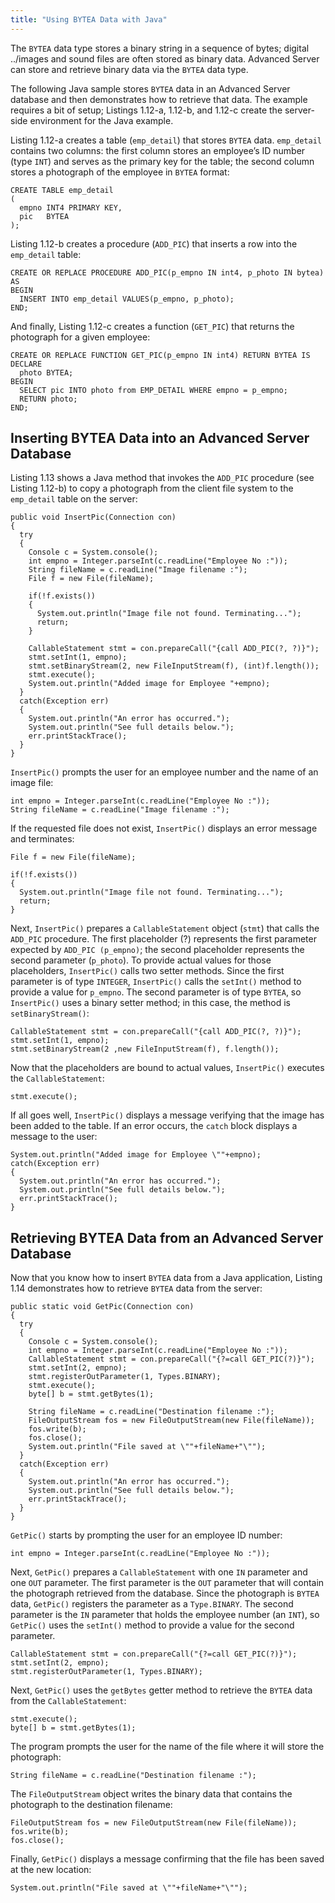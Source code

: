 ```yaml
---
title: "Using BYTEA Data with Java"
---
```


<div id="using_bytea_data_with_java" class="registered_link"></div>


The `BYTEA` data type stores a binary string in a sequence of bytes; digital ../images and sound files are often stored as binary data. Advanced Server can store and retrieve binary data via the `BYTEA` data type.

The following Java sample stores `BYTEA` data in an Advanced Server database and then demonstrates how to retrieve that data. The example requires a bit of setup; Listings 1.12-a, 1.12-b, and 1.12-c create the server-side environment for the Java example.

Listing 1.12-a creates a table (`emp_detail`) that stores `BYTEA` data. `emp_detail` contains two columns: the first column stores an employee’s ID number (type `INT`) and serves as the primary key for the table; the second column stores a photograph of the employee in `BYTEA` format:

    CREATE TABLE emp_detail
    (
      empno INT4 PRIMARY KEY,
      pic   BYTEA
    );

Listing 1.12-b creates a procedure (`ADD_PIC`) that inserts a row into the `emp_detail` table:

    CREATE OR REPLACE PROCEDURE ADD_PIC(p_empno IN int4, p_photo IN bytea) AS
    BEGIN
      INSERT INTO emp_detail VALUES(p_empno, p_photo);
    END;

And finally, Listing 1.12-c creates a function (`GET_PIC`) that returns the photograph for a given employee:

    CREATE OR REPLACE FUNCTION GET_PIC(p_empno IN int4) RETURN BYTEA IS
    DECLARE
      photo BYTEA;
    BEGIN
      SELECT pic INTO photo from EMP_DETAIL WHERE empno = p_empno;
      RETURN photo;
    END;

## Inserting BYTEA Data into an Advanced Server Database



Listing 1.13 shows a Java method that invokes the `ADD_PIC` procedure (see Listing 1.12-b) to copy a photograph from the client file system to the `emp_detail` table on the server:

    public void InsertPic(Connection con)
    {
      try
      {
        Console c = System.console();
        int empno = Integer.parseInt(c.readLine("Employee No :"));
        String fileName = c.readLine("Image filename :");
        File f = new File(fileName);

        if(!f.exists())
        {
          System.out.println("Image file not found. Terminating...");
          return;
        }

        CallableStatement stmt = con.prepareCall("{call ADD_PIC(?, ?)}");
        stmt.setInt(1, empno);
        stmt.setBinaryStream(2, new FileInputStream(f), (int)f.length());
        stmt.execute();
        System.out.println("Added image for Employee "+empno);
      }
      catch(Exception err)
      {
        System.out.println("An error has occurred.");
        System.out.println("See full details below.");
        err.printStackTrace();
      }
    }

`InsertPic()` prompts the user for an employee number and the name of an image file:

    int empno = Integer.parseInt(c.readLine("Employee No :"));
    String fileName = c.readLine("Image filename :");

If the requested file does not exist, `InsertPic()` displays an error message and terminates:

    File f = new File(fileName);

    if(!f.exists())
    {
      System.out.println("Image file not found. Terminating...");
      return;
    }

Next, `InsertPic()` prepares a `CallableStatement` object (`stmt`) that calls the `ADD_PIC` procedure. The first placeholder (?) represents the first parameter expected by `ADD_PIC (p_empno)`; the second placeholder represents the second parameter (`p_photo`). To provide actual values for those placeholders, `InsertPic()` calls two setter methods. Since the first parameter is of type `INTEGER`, `InsertPic()` calls the `setInt()` method to provide a value for `p_empno`. The second parameter is of type `BYTEA`, so `InsertPic()` uses a binary setter method; in this case, the method is `setBinaryStream()`:

    CallableStatement stmt = con.prepareCall("{call ADD_PIC(?, ?)}");
    stmt.setInt(1, empno);
    stmt.setBinaryStream(2 ,new FileInputStream(f), f.length());

Now that the placeholders are bound to actual values, `InsertPic()` executes the `CallableStatement`:

    stmt.execute();

If all goes well, `InsertPic()` displays a message verifying that the image has been added to the table. If an error occurs, the `catch` block displays a message to the user:

    System.out.println("Added image for Employee \""+empno);
    catch(Exception err)
    {
      System.out.println("An error has occurred.");
      System.out.println("See full details below.");
      err.printStackTrace();
    }

## Retrieving BYTEA Data from an Advanced Server Database



Now that you know how to insert `BYTEA` data from a Java application, Listing 1.14 demonstrates how to retrieve `BYTEA` data from the server:

    public static void GetPic(Connection con)
    {
      try
      {
        Console c = System.console();
        int empno = Integer.parseInt(c.readLine("Employee No :"));
        CallableStatement stmt = con.prepareCall("{?=call GET_PIC(?)}");
        stmt.setInt(2, empno);
        stmt.registerOutParameter(1, Types.BINARY);
        stmt.execute();
        byte[] b = stmt.getBytes(1);

        String fileName = c.readLine("Destination filename :");
        FileOutputStream fos = new FileOutputStream(new File(fileName));
        fos.write(b);
        fos.close();
        System.out.println("File saved at \""+fileName+"\"");
      }
      catch(Exception err)
      {
        System.out.println("An error has occurred.");
        System.out.println("See full details below.");
        err.printStackTrace();
      }
    }

`GetPic()` starts by prompting the user for an employee ID number:

    int empno = Integer.parseInt(c.readLine("Employee No :"));

Next, `GetPic()` prepares a `CallableStatement` with one `IN` parameter and one `OUT` parameter. The first parameter is the `OUT` parameter that will contain the photograph retrieved from the database. Since the photograph is `BYTEA` data, `GetPic()` registers the parameter as a `Type.BINARY`. The second parameter is the `IN` parameter that holds the employee number (an `INT`), so `GetPic()` uses the `setInt()` method to provide a value for the second parameter.

    CallableStatement stmt = con.prepareCall("{?=call GET_PIC(?)}");
    stmt.setInt(2, empno);
    stmt.registerOutParameter(1, Types.BINARY);

Next, `GetPic()` uses the `getBytes` getter method to retrieve the `BYTEA` data from the `CallableStatement`:

    stmt.execute();
    byte[] b = stmt.getBytes(1);

The program prompts the user for the name of the file where it will store the photograph:

    String fileName = c.readLine("Destination filename :");

The `FileOutputStream` object writes the binary data that contains the photograph to the destination filename:

    FileOutputStream fos = new FileOutputStream(new File(fileName));
    fos.write(b);
    fos.close();

Finally, `GetPic()` displays a message confirming that the file has been saved at the new location:

    System.out.println("File saved at \""+fileName+"\"");
